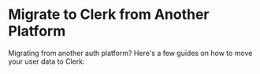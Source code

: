 
# Migrate to Clerk from Another Platform

Migrating from another auth platform? Here's a few guides on how to move your user data to Clerk:

<div className="container mx-auto my-4">
    <div className="grid grid-cols-1 gap-6 md:grid-cols-2">
        <Cards
            title="Firebase"
            description="Learn how to migrate from Firebase to Clerk quickly and easily."
            link="/docs/deployments/migrate-from-firebase"
            cta="Learn more"
        />
        <Cards
            title="Supabase"
            description="Learn how to migrate from Supabase to Clerk quickly and easily."
            link="#"
            cta="Coming Soon"
            hideArrow={true}
        />
    </div>
</div>
